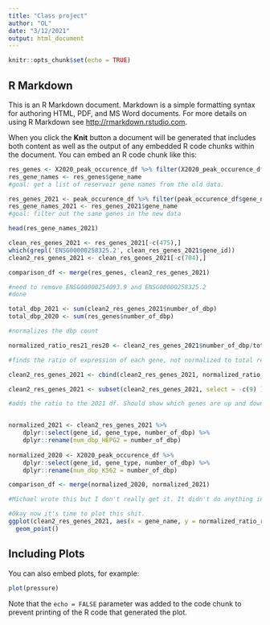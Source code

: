 ```yaml
---
title: "Class project"
author: "OL"
date: "3/12/2021"
output: html_document
---
```


```r
knitr::opts_chunk$set(echo = TRUE)
```

## R Markdown

This is an R Markdown document. Markdown is a simple formatting syntax for authoring HTML, PDF, and MS Word documents. For more details on using R Markdown see <http://rmarkdown.rstudio.com>.

When you click the **Knit** button a document will be generated that includes both content as well as the output of any embedded R code chunks within the document. You can embed an R code chunk like this:

```r
res_genes <- X2020_peak_occurence_df %>% filter(X2020_peak_occurence_df$reservoir == 1)
res_gene_names <- res_genes$gene_name
#goal: get a list of reservoir gene names from the old data.

res_genes_2021 <- peak_occurence_df %>% filter(peak_occurence_df$gene_name %in% res_gene_names)
res_gene_names_2021 <- res_genes_2021$gene_name
#goal: filter out the same genes in the new data

head(res_gene_names_2021)

clean_res_genes_2021 <- res_genes_2021[-c(475),]
which(grepl('ENSG00000258325.2', clean_res_genes_2021$gene_id))
clean2_res_genes_2021 <- clean_res_genes_2021[-c(704),]

comparison_df <- merge(res_genes, clean2_res_genes_2021)

#need to remove ENSG00000254093.9 and ENSG00000258325.2
#done

total_dbp_2021 <- sum(clean2_res_genes_2021$number_of_dbp)
total_dbp_2020 <- sum(res_genes$number_of_dbp)

#normalizes the dbp count

normalized_ratio_res21_res20 <- clean2_res_genes_2021$number_of_dbp/total_dbp_2021 %/% res_genes$number_of_dbp/total_dbp_2020

#finds the ratio of expression of each gene, not normalized to total reads.

clean2_res_genes_2021 <- cbind(clean2_res_genes_2021, normalized_ratio_res21_res20)

clean2_res_genes_2021 <- subset(clean2_res_genes_2021, select = -c(9) )

#adds the ratio to the 2021 df. Should show which genes are up and down regulated in liver cells.


normalized_2021 <- clean2_res_genes_2021 %>%
    dplyr::select(gene_id, gene_type, number_of_dbp) %>%
    dplyr::rename(num_dbp_HEPG2 = number_of_dbp)
  
normalized_2020 <- X2020_peak_occurence_df %>%
    dplyr::select(gene_id, gene_type, number_of_dbp) %>%
    dplyr::rename(num_dbp_K562 = number_of_dbp)

comparison_df <- merge(normalized_2020, normalized_2021)

#Michael wrote this but I don't really get it. It didn't do anything interesting and the comparison df is wack.

#Okay now it's time to plot this shit.
ggplot(clean2_res_genes_2021, aes(x = gene_name, y = normalized_ratio_res21_res20)) +
  geom_point()

```

## Including Plots

You can also embed plots, for example:

```r
plot(pressure)
```

Note that the `echo = FALSE` parameter was added to the code chunk to prevent printing of the R code that generated the plot.

